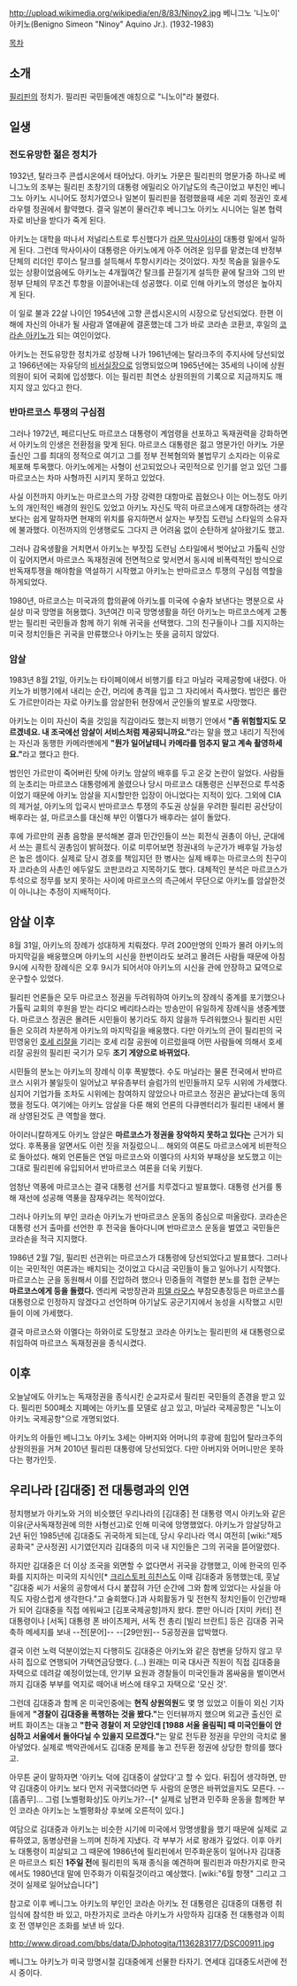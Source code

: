 http://upload.wikimedia.org/wikipedia/en/8/83/Ninoy2.jpg
베니그노 '니노이' 아키노(Benigno Simeon "Ninoy" Aquino Jr.). (1932-1983)

[[목차]]
== 소개 ==
[[필리핀]]의 정치가. 필리핀 국민들에겐 애칭으로 "니노이"라 불렸다.

== 일생 ==
=== 전도유망한 젊은 정치가 ===
1932년, 탈라크주 콘셉시온에서 태어났다. 아키노 가문은 필리핀의 명문가중 하나로 베니그노의 조부는 필리핀 초창기의 대통령 에밀리오 아기날도의 측근이었고 부친인 베니그노 아키노 시니어도 정치가였으나 일본이 필리핀을 점령했을때 세운 괴뢰 정권인 호세 라우렐 정권에서 활약했다. 결국 일본이 물러간후 베니그노 아키노 시니어는 일본 협력자로 비난을 받다가 죽게 된다.

아키노는 대학을 떠나서 저널리스트로 투신했다가 [[라몬 막사이사이]] 대통령 밑에서 일하게 된다. 그런데 막사이사이 대통령은 아키노에게 아주 어려운 임무를 맡겼는데 반정부 단체의 리더인 루이스 탈크를 설득해서 투항시키라는 것이었다. 자칫 목숨을 잃을수도 있는 상황이었음에도 아키노는 4개월여간 탈크를 끈질기게 설득한 끝에 탈크와 그의 반정부 단체의 무조건 투항을 이끌어내는데 성공했다. 이로 인해 아키노의 명성은 높아지게 된다.

이 일로 불과 22살 나이인 1954년에 고향 콘셉시온시의 시장으로 당선되었다. 한편 이 해에 자신의 아내가 될 사람과 열애끝에 결혼했는데 그가 바로 코라손 코환코, 후일의 [[코라손 아키노]]가 되는 여인이었다.

아키노는 전도유망한 정치가로 성장해 나가 1961년에는 탈라크주의 주지사에 당선되었고 1966년에는 자유당의 [[비서실장]]으로 임명되었으며 1965년에는 35세의 나이에 상원의원이 되어 국회에 입성했다. 이는 필리핀 최연소 상원의원의 기록으로 지금까지도 깨지지 않고 있다고 한다.

=== 반마르코스 투쟁의 구심점 ===
그러나 1972년, 페르디난도 마르코스 대통령이 계엄령을 선포하고 독재권력을 강화하면서 아키노의 인생은 전환점을 맞게 된다. 마르코스 대통령은 젊고 명문가인 아키노 가문 출신인 그를 최대의 정적으로 여기고 그를 정부 전복혐의와 불법무기 소지라는 이유로 체포해 투옥했다. 아키노에게는 사형이 선고되었으나 국민적으로 인기를 얻고 있던 그를 마르코스는 차마 사형까진 시키지 못하고 있었다.

사실 이전까지 아키노는 마르코스의 가장 강력한 대항마로 꼽혔으나 이는 어느정도 아키노의 개인적인 배경의 원인도 있었고 아키노 자신도 딱히 마르코스에게 대항하려는 생각보다는 쉽게 말하자면 현재의 위치를 유지하면서 살자는 부잣집 도련님 스타일의 소유자에 불과했다. 이전까지의 인생행로도 그다지 큰 어려움 없이 순탄하게 살아왔기도 했고.

그러나 감옥생활을 거치면서 아키노는 부잣집 도련님 스타일에서 벗어났고 가톨릭 신앙이 깊어지면서 마르코스 독재정권에 전면적으로 맞서면서 동시에 비폭력적인 방식으로 반독재투쟁을 해야함을 역설하기 시작했고 아키노는 반마르코스 투쟁의 구심점 역할을 하게되었다.

1980년, 마르코스는 미국과의 합의끝에 아키노를 미국에 수술차 보낸다는 명분으로 사실상 미국 망명을 허용했다. 3년여간 미국 망명생활을 하던 아키노는 마르코스에게 고통받는 필리핀 국민들과 함께 하기 위해 귀국을 선택했다. 그의 친구들이나 그를 지지하는 미국 정치인들은 귀국을 만류했으나 아키노는 뜻을 굽히지 않았다.

=== 암살 ===
1983년 8월 21일, 아키노는 타이페이에서 비행기를 타고 마닐라 국제공항에 내렸다. 아키노가 비행기에서 내리는 순간, 머리에 총격을 입고 그 자리에서 즉사했다. 범인은 롤란도 가르만이라는 자로 아키노를 암살한뒤 현장에서 군인들의 발포로 사망했다.

아키노는 이미 자신이 죽을 것임을 직감이라도 했는지 비행기 안에서 '''"좀 위험할지도 모르겠네요. 내 조국에선 암살이 서비스처럼 제공되니까요."'''라는 말을 했고 내리기 직전에는 자신과 동행한 카메라맨에게 '''"뭔가 일어날테니 카메라를 멈추지 말고 계속 촬영하세요."'''라고 했다고 한다.

범인인 가르만이 죽어버린 탓에 아키노 암살의 배후를 두고 온갖 논란이 일었다. 사람들의 눈초리는 마르코스 대통령에게 쏠렸으나 당시 마르코스 대통령은 신부전으로 투석중이었기 때문에 아키노 암살을 지시할만한 입장이 아니었다는 지적이 있다. 그외에 CIA의 제거설, 아키노의 입국시 반마르코스 투쟁의 주도권 상실을 우려한 필리핀 공산당이 배후라는 설, 마르코스를 대신해 부인 이멜다가 배후라는 설이 돌았다.

후에 가르만의 권총 음향을 분석해본 결과 민간인들이 쓰는 회전식 권총이 아닌, 군대에서 쓰는 콜트식 권총임이 밝혀졌다. 이로 미루어보면 정권내의 누군가가 배후일 가능성은 높은 셈이다. 실제로 당시 경호를 책임지던 한 병사는 실제 배후는 마르코스의 친구이자 코라손의 사촌인 에두알도 코판코라고 지목하기도 했다. 대체적인 분석은 마르코스가 투석으로 정무를 보지 못하는 사이에 마르코스의 측근에서 무단으로 아키노를 암살한것이 아니냐는 추정이 지배적이다.

== 암살 이후 ==
8월 31일, 아키노의 장례가 성대하게 치뤄졌다. 무려 200만명의 인파가 몰려 아키노의 마지막길을 배웅했으며 아키노의 시신을 한번이라도 보려고 몰려든 사람들 때문에 아침 9시에 시작한 장례식은 오후 9시가 되어서야 아키노의 시신을 관에 안장하고 묘역으로 운구할수 있었다. 

필리핀 언론들은 모두 마르코스 정권을 두려워하여 아키노의 장례식 중계를 포기했으나 가톨릭 교회의 후원을 받는 라디오 베리타스라는 방송만이 유일하게 장례식을 생중계했다. 마르코스 정권은 몰려든 시민들이 봉기라도 하지 않을까 두려워했으나 필리핀 시민들은 오히려 차분하게 아키노의 마지막길을 배웅했다. 다만 아키노의 관이 필리핀의 국민영웅인 [[호세 리잘]]을 기리는 호세 리잘 공원에 이르렀을때 어떤 사람들에 의해서 호세 리잘 공원의 필리핀 국기가 모두 '''조기 게양으로 바뀌었다.'''

시민들의 분노는 아키노의 장례식 이후 폭발했다. 수도 마닐라는 물론 전국에서 반마르코스 시위가 불일듯이 일어났고 부유층부터 슬럼가의 빈민들까지 모두 시위에 가세했다. 심지어 기업가들 조차도 시위에는 참여하지 않았으나 마르코스 정권은 끝났다는데 동의했을 정도다. 여기에는 아키노 암살을 다룬 해외 언론의 다큐멘터리가 필리핀 내에서 몰래 상영된것도 큰 역할을 했다.

아이러니칼하게도 아키노 암살은 '''마르코스가 정권을 장악하지 못하고 있다는''' 근거가 되었다. 후폭풍을 알면서도 이런 짓을 저질렀으니... 해외의 여론도 마르코스에게 비판적으로 돌아섰다. 해외 언론들은 연일 마르코스와 이멜다의 사치와 부패상을 보도했고 이는 그대로 필리핀에 유입되어서 반마르코스 여론을 더욱 키웠다.

엄청난 역풍에 마르코스는 결국 대통령 선거를 치루겠다고 발표했다. 대통령 선거를 통해 재선에 성공해 역풍을 잠재우려는 목적이었다.

그러나 아키노의 부인 코라손 아키노가 반마르코스 운동의 중심으로 떠올랐다. 코라손은 대통령 선거 출마를 선언한 후 전국을 돌아다니며 반마르코스 운동을 벌였고 국민들은 코라손을 적극 지지했다.

1986년 2월 7일, 필리핀 선관위는 마르코스가 대통령에 당선되었다고 발표했다. 그러나 이는 국민적인 여론과는 배치되는 것이었고 다시금 국민들이 들고 일어나기 시작했다. 마르코스는 군을 동원해서 이를 진압하려 했으나 민중들의 격렬한 분노를 접한 군부는 '''마르코스에게 등을 돌렸다.''' 엔리케 국방장관과 [[피델 라모스]] 부참모총장등은 마르코스를 대통령으로 인정하지 않겠다고 선언하며 아기날도 공군기지에서 농성을 시작했고 시민들이 이에 가세했다.

결국 마르코스와 이멜다는 하와이로 도망쳤고 코라손 아키노는 필리핀의 새 대통령으로 취임하여 마르코스 독재정권을 종식시켰다.

== 이후 ==
오늘날에도 아키노는 독재정권을 종식시킨 순교자로서 필리핀 국민들의 존경을 받고 있다. 필리핀 500페소 지폐에는 아키노를 모델로 삼고 있고, 마닐라 국제공항은 "니노이 아키노 국제공항"으로 개명되었다.

아키노의 아들인 베니그노 아키노 3세는 아버지와 어머니의 후광에 힘입어 탈라크주의 상원의원을 거쳐 2010년 필리핀 대통령에 당선되었다. 다만 아버지와 어머니만은 못하다는 평가인듯. 

== 우리나라 [김대중] 전 대통령과의 인연 ==
정치행보가 아키노와 거의 비슷했던 우리나라의 [김대중] 전 대통령 역시 아키노와 같은 이유(군사독재정권에 의한 사형선고)로 인해 미국에 망명했었다. 아키노가 암살당하고 2년 뒤인 1985년에 김대중도 귀국하게 되는데, 당시 우리나라 역시 여전히 [wiki:"제5공화국" 군사정권] 시기였던지라 김대중의 미국 내 지인들은 그의 귀국을 뜯어말렸다.

하지만 김대중은 더 이상 조국을 외면할 수 없다면서 귀국을 강행했고, 이에 한국의 민주화를 지지하는 미국의 지식인[* [[크리스토퍼 히친스]]도 이때 김대중과 동행했는데, 훗날 "김대중 씨가 서울의 공항에서 다시 붙잡혀 가던 순간에 그와 함께 있었다는 사실을 아직도 자랑스럽게 생각한다."고 술회했다.]과 사회활동가 및 전현직 정치인들이 인간방패가 되어 김대중을 직접 에워싸고 [김포국제공항]까지 왔다. 뿐만 아니라 [지미 카터] 전 대통령이나 [서독] 대통령 폰 바이츠제커, 서독 전 총리 [빌리 브란트] 등은 김대중 귀국 축하 메세지를 보내 --전[문어]-- --[29만원]-- 5공정권을 압박했다.

결국 이런 노력 덕분이었는지 다행히도 김대중은 아키노와 같은 참변을 당하지 않고 무사히 집으로 연행되어 가택연금당했다. (...) 원래는 미국 대사관 직원이 직접 김대중을 자택으로 데려갈 예정이었는데, 안기부 요원과 경찰들이 미국인들과 몸싸움을 벌이면서까지 김대중 부부를 억지로 떼어내 버스에 태우고 자택으로 '모신 것'.

그런데 김대중과 함께 온 미국인중에는 '''현직 상원의원'''도 몇 명 있었고 이들이 외신 기자들에게 '''"경찰이 김대중을 폭행하는 것을 봤다."'''는 인터뷰까지 했으며 외교관 출신인 로버트 화이츠는 대놓고 '''"한국 경찰이 저 모양인데 [1988 서울 올림픽] 때 미국인들이 안심하고 서울에서 돌아다닐 수 있을지 모르겠다."'''는 말로 전두환 정권을 무안의 극치로 몰아넣었다. 실제로 백악관에서도 김대중 문제를 놓고 전두환 정권에 상당한 항의를 했다고.

아무튼 굳이 말하자면 '아키노 덕에 김대중이 살았다'고 할 수 있다. 뒤집어 생각하면, 만약 김대중이 아키노 보다 먼저 귀국했더라면 두 사람의 운명은 바뀌었을지도 모른다. --[흠좀무]... 그럼 [노벨평화상]도 아키노가?--[* 실제로 남편과 민주화 운동을 함께한 부인 코라손 아키노는 노벨평화상 후보에 오른적이 있다.]

여담으로 김대중과 아키노는 비슷한 시기에 미국에서 망명생활을 했기 때문에 실제로 교류하였고, 동병상련을 느끼며 친하게 지냈다. 각 부부가 서로 왕래가 깊었다. 이후 아키노 대통령이 피살되고 그 때문에 1986년에 필리핀에서 민주화운동이 일어나자 김대중은 마르코스 퇴진 '''1주일 전'''에 필리핀의 독재 종식을 예견하며 필리핀과 마찬가지로 한국에서도 1980년대 말에 민주화가 이뤄질것이라고 예상했다. [wiki:"6월 항쟁" 그리고 그것이 실제로 일어났습니다"]

참고로 이후 베니그노 아키노의 부인인 코라손 아키노 전 대통령은 김대중의 대통령 취임식에 참석한 바 있고, 마찬가지로 코라손 아키노가 사망하자 김대중 전 대통령과 이희호 전 영부인은 조화를 보낸 바 있다.

http://www.djroad.com/bbs/data/DJphotogita/1136283177/DSC00911.jpg

베니그노 아키노가 미국 망명시절 김대중에게 선물한 타자기. 연세대 김대중도서관에 전시 중이다.
